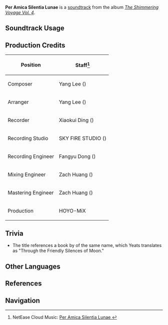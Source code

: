 {{Soundtrack Infobox
|image          = The Shimmering Voyage Vol 4.png
|album          = The Shimmering Voyage Vol. 4
|disc           = 1
|number         = 18
|featured       = 
|featured2      = 
|featured3      = 
|featured_disc  = 
|featured_disc2 = 
|featured_disc3 = 
|youtube_id     = HyeB9Gs2Fxs
|spotify_id     = 2VdtgccgORPqHN5FNdD7TW
|previous       = The Hour Before the Dawn
|next           = Pathfinder of Darkness
}}
'''Per Amica Silentia Lunae''' is a [[soundtrack]] from the album ''[[The Shimmering Voyage Vol. 4]]''.

==Soundtrack Usage==
{{Soundtrack Usage
|location          = Broken Sea
|quest             = 
|domain            = 
|eventgameplay     = 
|special_displayed = 
|special           = 
|teapot            = 
|mediaoriginal     =
}}
<!--
==Other Arrangements==
{{Files by Category Gallery|Media Using an Unreleased Arrangement of {{subst:#titleparts:{{subst:PAGENAME}}}} Soundtrack}}
-->
==Production Credits==
{| class="wikitable"
! Position
! Staff<ref>NetEase Cloud Music: [https://music.163.com/#/song?id=2613484731 Per Amica Silentia Lunae {{zh|眠于柔静之月}}]</ref>
|-
! Composer
| Yang Lee ({{zh|李洋 }})
|-
! Arranger
| Yang Lee ({{zh|李洋 }})
|-
! Recorder
| Xiaokui Ding ({{zh|丁晓逵}})
|-
! Recording Studio
| SKY FIRE STUDIO ({{zh|九紫天诚录音棚}})
|-
! Recording Engineer
| Fangyu Dong ({{zh|董方昱}})
|-
! Mixing Engineer
| Zach Huang ({{zh|混音师}})
|-
! Mastering Engineer
| Zach Huang ({{zh|混音师}})
|-
! Production
| HOYO-MiX
|}

<!--
==Gallery==
<gallery>
</gallery>
-->

==Trivia==
* The title references a book by {{w|William Butler Yeats}} of the same name, which Yeats translates as "Through the Friendly Silences of Moon."

==Other Languages==
{{Other Languages
|en      = Per Amica Silentia Lunae
|en_lang = la
|en_tl   = Through the Friendly Silence of the Moon
|zhs     = 
|zhs_rm  = 
|zht     = 
|zht_rm  = 
|zh_tl   = 
|ja      = 
|ja_rm   = 
|ja_tl   = 
}}

==References==
{{Reflist}}

==Navigation==
{{Soundtrack Navbox|The Shimmering Voyage|4}}